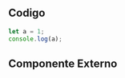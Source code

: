 ## Codigo

```js filename="ejemplo.js" {2} copy
let a = 1;
console.log(a);
```

## Componente Externo


<Counters />

